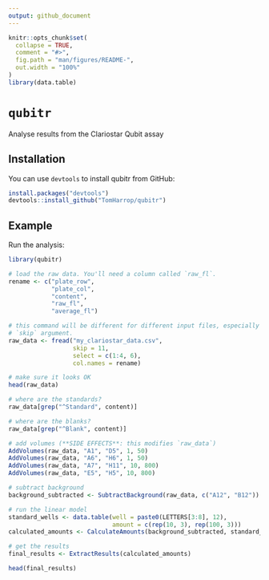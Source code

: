 ```yaml
---
output: github_document
---
```


<!-- README.md is generated from README.Rmd. Please edit that file -->

```r
knitr::opts_chunk$set(
  collapse = TRUE,
  comment = "#>",
  fig.path = "man/figures/README-",
  out.width = "100%"
)
library(data.table)
```
# `qubitr`

Analyse results from the Clariostar Qubit assay

## Installation

You can use `devtools` to install qubitr from GitHub:

``` r
install.packages("devtools")
devtools::install_github("TomHarrop/qubitr")
```

## Example

Run the analysis:

```r
library(qubitr)

# load the raw data. You'll need a column called `raw_fl`.
rename <- c("plate_row",
            "plate_col",
            "content",
            "raw_fl",
            "average_fl")

# this command will be different for different input files, especially the
# `skip` argument.
raw_data <- fread("my_clariostar_data.csv",
                  skip = 11,
                  select = c(1:4, 6),
                  col.names = rename)

# make sure it looks OK
head(raw_data)

# where are the standards?
raw_data[grep("^Standard", content)]

# where are the blanks?
raw_data[grep("^Blank", content)]

# add volumes (**SIDE EFFECTS**: this modifies `raw_data`)
AddVolumes(raw_data, "A1", "D5", 1, 50)
AddVolumes(raw_data, "A6", "H6", 1, 50)
AddVolumes(raw_data, "A7", "H11", 10, 800)
AddVolumes(raw_data, "E5", "H5", 10, 800)

# subtract background
background_subtracted <- SubtractBackground(raw_data, c("A12", "B12"))

# run the linear model
standard_wells <- data.table(well = paste0(LETTERS[3:8], 12),
                             amount = c(rep(10, 3), rep(100, 3)))
calculated_amounts <- CalculateAmounts(background_subtracted, standard_wells)

# get the results
final_results <- ExtractResults(calculated_amounts)

head(final_results)
```

